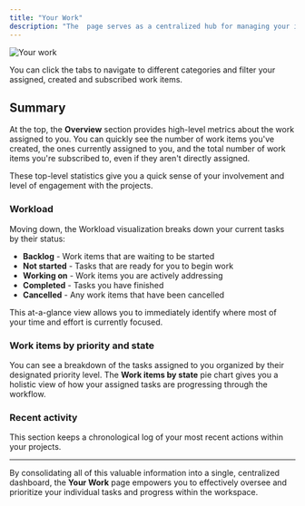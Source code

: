 ```yaml
---
title: "Your Work"
description: "The  page serves as a centralized hub for managing your individual responsibilities and progress within the workspace. This comprehensive dashboard gives you a clear, at-a-glance view of your current workload, work item prioritization, and overall activity."
---
```


![Your work](/images/account/your-work.webp)

You can click the tabs to navigate to different categories and filter your assigned, created and subscribed work items.

## Summary[​](#summary "Direct link to Summary")

At the top, the **Overview** section provides high-level metrics about the work assigned to you. You can quickly see the number of work items you've created, the ones currently assigned to you, and the total number of work items you're subscribed to, even if they aren't directly assigned.

These top-level statistics give you a quick sense of your involvement and level of engagement with the projects.

### Workload[​](#workload "Direct link to Workload")

Moving down, the Workload visualization breaks down your current tasks by their status:

* **Backlog** - Work items that are waiting to be started
* **Not started** - Tasks that are ready for you to begin work
* **Working on** - Work items you are actively addressing
* **Completed** - Tasks you have finished
* **Cancelled** - Any work items that have been cancelled

This at-a-glance view allows you to immediately identify where most of your time and effort is currently focused.

### Work items by priority and state[​](#work-items-by-priority-and-state "Direct link to Work items by priority and state")

You can see a breakdown of the tasks assigned to you organized by their designated priority level. The **Work items by state** pie chart gives you a holistic view of how your assigned tasks are progressing through the workflow.

### Recent activity[​](#recent-activity "Direct link to Recent activity")

This section keeps a chronological log of your most recent actions within your projects.

***

By consolidating all of this valuable information into a single, centralized dashboard, the **Your Work** page empowers you to effectively oversee and prioritize your individual tasks and progress within the workspace.
